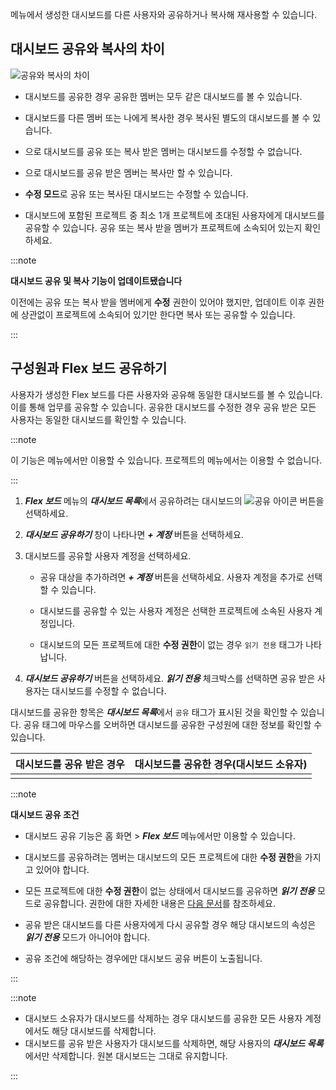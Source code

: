 <Cmdname sid="integratedFlexboard" className="uitext" /> 메뉴에서 생성한 대시보드를 다른 사용자와 공유하거나 복사해 재사용할 수 있습니다.

## 대시보드 공유와 복사의 차이

![공유와 복사의 차이](/img/flexboard-compare-sharing-copy.png)

* 대시보드를 공유한 경우 공유한 멤버는 모두 같은 대시보드를 볼 수 있습니다.

* 대시보드를 다른 멤버 또는 나에게 복사한 경우 복사된 별도의 대시보드를 볼 수 있습니다.

* <Cmdname sid="read_only" className="uitext" />으로 대시보드를 공유 또는 복사 받은 멤버는 대시보드를 수정할 수 없습니다. 

* <Cmdname sid="read_only" className="uitext" />으로 대시보드를 공유 받은 멤버는 복사만 할 수 있습니다.

* **수정 모드**로 공유 또는 복사된 대시보드는 수정할 수 있습니다.

* 대시보드에 포함된 프로젝트 중 최소 1개 프로젝트에 초대된 사용자에게 대시보드를 공유할 수 있습니다. 공유 또는 복사 받을 멤버가 프로젝트에 소속되어 있는지 확인하세요.

  <ImgLang img='flexboard-check-projects.png' desc='대시보드 목록' />

:::note

**대시보드 공유 및 복사 기능이 업데이트됐습니다**

이전에는 공유 또는 복사 받을 멤버에게 **수정** 권한이 있어야 했지만, 업데이트 이후 권한에 상관없이 프로젝트에 소속되어 있기만 한다면 복사 또는 공유할 수 있습니다.

:::



## 구성원과 Flex 보드 공유하기

사용자가 생성한 Flex 보드를 다른 사용자와 공유해 동일한 대시보드를 볼 수 있습니다. 이를 통해 업무를 공유할 수 있습니다. 공유한 대시보드를 수정한 경우 공유 받은 모든 사용자는 동일한 대시보드를 확인할 수 있습니다. 

:::note

이 기능은 <Cmdname sid="integratedFlexboard" className="uitext" /> 메뉴에서만 이용할 수 있습니다. 프로젝트의 <Cmdname sid="flexboard" className="uitext" /> 메뉴에서는 이용할 수 없습니다.

:::

1. ***Flex 보드*** 메뉴의 ***대시보드 목록***에서 공유하려는 대시보드의 ![공유 아이콘](/img/ico-flexboard-share.svg) 버튼을 선택하세요.

    <ImgLang img="flexboard-share-01.png" desc="Flex 보드 공유" />

1. ***대시보드 공유하기*** 창이 나타나면 ***+ 계정*** 버튼을 선택하세요.

    <ImgLang img="flexboard-share-02.png" desc="Flex 보드 공유" />

1. 대시보드를 공유할 사용자 계정을 선택하세요.

    <ImgLang img="flexboard-share-06.png" desc="Flex 보드 공유" />

    * 공유 대상을 추가하려면 ***+ 계정*** 버튼을 선택하세요. 사용자 계정을 추가로 선택할 수 있습니다.

    * 대시보드를 공유할 수 있는 사용자 계정은 선택한 프로젝트에 소속된 사용자 계정입니다.

    * 대시보드의 모든 프로젝트에 대한 **수정 권한**이 없는 경우 `읽기 전용` 태그가 나타납니다.

1. ***대시보드 공유하기*** 버튼을 선택하세요. ***읽기 전용*** 체크박스를 선택하면 공유 받은 사용자는 대시보드를 수정할 수 없습니다.

    <ImgLang img="flexboard-share-03.png" desc="Flex 보드 공유" />

대시보드를 공유한 항목은 ***대시보드 목록***에서 `공유` 태그가 표시된 것을 확인할 수 있습니다. 공유 태그에 마우스를 오버하면 대시보드를 공유한 구성원에 대한 정보를 확인할 수 있습니다.

| 대시보드를 공유 받은 경우 | 대시보드를 공유한 경우(대시보드 소유자)
| -- | -- |
| <ImgLang img="flexboard-share-04.png" desc="Flex 보드 공유" /> | <ImgLang img="flexboard-share-05.png" desc="Flex 보드 공유" /> |

:::note 

**대시보드 공유 조건**

* 대시보드 공유 기능은 홈 화면 > ***Flex 보드*** 메뉴에서만 이용할 수 있습니다.

* 대시보드를 공유하려는 멤버는 대시보드의 모든 프로젝트에 대한 **수정 권한**을 가지고 있어야 합니다. 

* 모든 프로젝트에 대한 **수정 권한**이 없는 상태에서 대시보드를 공유하면 ***읽기 전용*** 모드로 공유합니다. 권한에 대한 자세한 내용은 [다음 문서](../project/project-structure)를 참조하세요.

* 공유 받은 대시보드를 다른 사용자에게 다시 공유할 경우 해당 대시보드의 속성은 ***읽기 전용*** 모드가 아니어야 합니다.

* 공유 조건에 해당하는 경우에만 대시보드 공유 버튼이 노출됩니다.

  <ImgLang img="flexboard-sharable-list.png" desc="Flex 보드 공유" />

:::

:::note

* 대시보드 소유자가 대시보드를 삭제하는 경우 대시보드를 공유한 모든 사용자 계정에서도 해당 대시보드를 삭제합니다.
* 대시보드를 공유 받은 사용자가 대시보드를 삭제하면, 해당 사용자의 ***대시보드 목록***에서만 삭제합니다. 원본 대시보드는 그대로 유지합니다.

:::